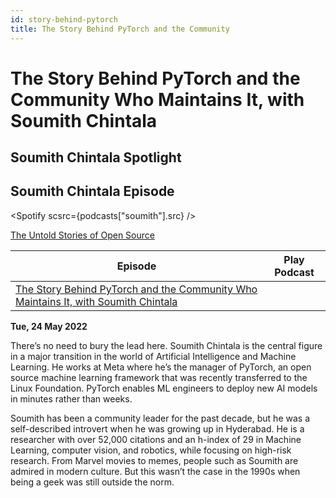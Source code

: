 ```yaml
---
id: story-behind-pytorch
title: The Story Behind PyTorch and the Community
---
```



# The Story Behind PyTorch and the Community Who Maintains It, with Soumith Chintala

## Soumith Chintala Spotlight

<ReactPlayer
  url="<ReactPlayer>"
  url="https://user-images.githubusercontent.com/66965127/191819948-f6b6d991-6913-4a42-ae71-3f98088668dc.mp4"
  controls="true"
  width="100%"
  height="100%"
/>

## Soumith Chintala Episode

<Spotify scsrc={podcasts["soumith"].src} />

[The Untold Stories of Open Source](https://untold-stories-of-open-source.captivate.fm/spotify)

| Episode                                                                                                          |                                                                                              Play Podcast                                                                                              |
| ---------------------------------------------------------------------------------------------------------------- | :----------------------------------------------------------------------------------------------------------------------------------------------------------------------------------------------------: |
| [The Story Behind PyTorch and the Community Who Maintains It, with Soumith Chintala](https://open.spotify.com/episode/7dIyfimv1RnWsngy2SNl7e) |

**Tue, 24 May 2022**

There’s no need to bury the lead here. Soumith Chintala is the central figure in a major transition in the world of Artificial Intelligence and Machine Learning. He works at Meta where he’s the manager of PyTorch, an open source machine learning framework that was recently transferred to the Linux Foundation. PyTorch enables ML engineers to deploy new AI models in minutes rather than weeks.

Soumith has been a community leader for the past decade, but he was a self-described introvert when he was growing up in Hyderabad. He is a researcher with over 52,000 citations and an h-index of 29 in Machine Learning, computer vision, and robotics, while focusing on high-risk research. From Marvel movies to memes, people such as Soumith are admired in modern culture. But this wasn’t the case in the 1990s when being a geek was still outside the norm.

